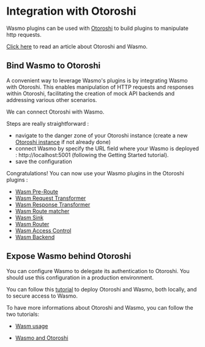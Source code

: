 # Integration with Otoroshi

Wasmo plugins can be used with [Otoroshi](https://www.otoroshi.io/) to build plugins to manipulate http requests.

[Click here](https://zwiterrion.hashnode.dev/leveraging-wasm-for-api-gateway) to read an article about Otoroshi and Wasmo.

## Bind Wasmo to Otoroshi

A convenient way to leverage Wasmo's plugins is by integrating Wasmo with Otoroshi. 
This enables manipulation of HTTP requests and responses within Otoroshi, facilitating the creation of mock API backends and addressing various other scenarios. 

We can connect Otoroshi with Wasmo. 

Steps are really straightforward : 
  - navigate to the danger zone of your Otoroshi instance (create a new [Otoroshi instance](https://maif.github.io/otoroshi/manual/how-to-s/wasm-usage.html#before-your-start) if not already done)
  - connect Wasmo by specify the URL field where your Wasmo is deployed : http://localhost:5001 (following the Getting Started tutorial).
  - save the configuration

Congratulations! You can now use your Wasmo plugins in the Otoroshi plugins : 
  - [Wasm Pre-Route](https://maif.github.io/otoroshi/manual/plugins/built-in-plugins.html#otoroshi.next.plugins.WasmPreRoute)
  - [Wasm Request Transformer](https://maif.github.io/otoroshi/manual/plugins/built-in-plugins.html#otoroshi.next.plugins.WasmRequestTransformer)
  - [Wasm Response Transformer](https://maif.github.io/otoroshi/manual/plugins/built-in-plugins.html#otoroshi.next.plugins.WasmResponseTransformer)
  - [Wasm Route matcher](https://maif.github.io/otoroshi/manual/plugins/built-in-plugins.html#otoroshi.next.plugins.WasmRouteMatcher)
  - [Wasm Sink](https://maif.github.io/otoroshi/manual/plugins/built-in-plugins.html#otoroshi.next.plugins.WasmSink)
  - [Wasm Router](https://maif.github.io/otoroshi/manual/plugins/built-in-plugins.html#otoroshi.next.plugins.WasmRouter)
  - [Wasm Access Control](https://maif.github.io/otoroshi/manual/plugins/built-in-plugins.html#otoroshi.next.plugins.WasmAccessValidator)
  - [Wasm Backend](https://maif.github.io/otoroshi/manual/plugins/built-in-plugins.html#otoroshi.next.plugins.WasmBackend)


## Expose Wasmo behind Otoroshi 

You can configure Wasmo to delegate its authentication to Otoroshi. You should use this configuration in a production environment.

You can follow this [tutorial](https://maif.github.io/otoroshi/manual/how-to-s/wasmo-installation.html#create-a-route-to-expose-and-protect-wasmo-with-authentication)
to deploy Otoroshi and Wasmo, both locally, and to secure access to Wasmo.

To have more informations about Otoroshi and Wasmo, you can follow the two tutorials:

- [Wasm usage](https://maif.github.io/otoroshi/manual/how-to-s/wasm-usage.html)

- [Wasmo and Otoroshi](https://maif.github.io/otoroshi/manual/how-to-s/wasmo-installation.html)
